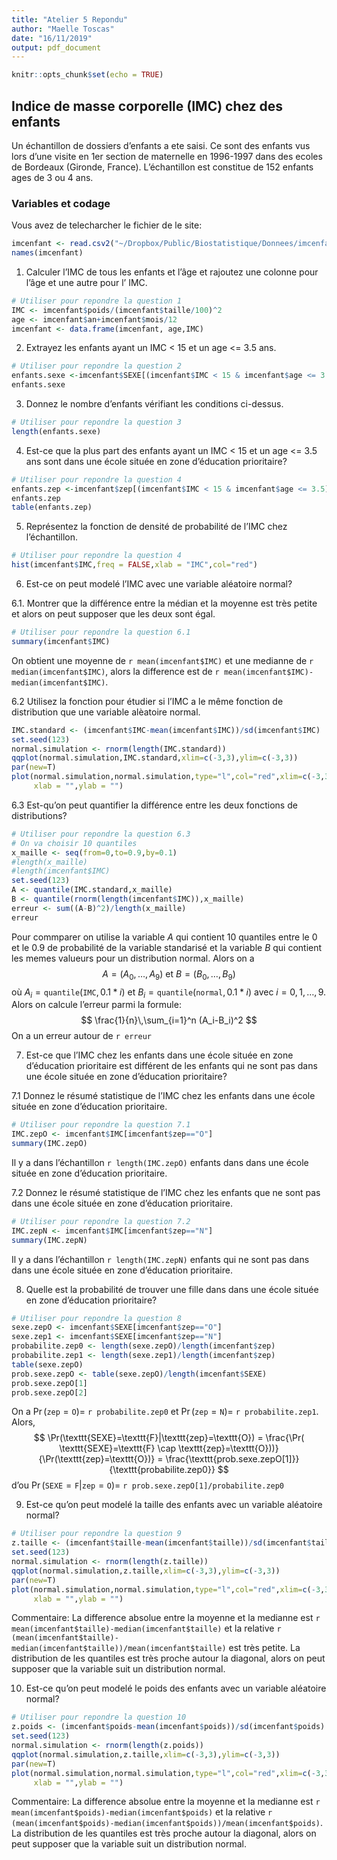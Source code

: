 ---
title: "Atelier 5 Repondu"
author: "Maelle Toscas"
date: "16/11/2019"
output: pdf_document
---

```{r setup, include=FALSE}
knitr::opts_chunk$set(echo = TRUE)
```

## Indice de masse corporelle (IMC) chez des enfants

Un échantillon de dossiers d'enfants a ete saisi. Ce sont des enfants vus lors
d'une visite en 1er section de maternelle en 1996-1997 dans des ecoles de 
Bordeaux (Gironde, France). L’échantillon est constitue de 152 enfants ages de 3
ou 4 ans. 

### Variables et codage

\begin{tabular}{|l|c|c|}
\hline
Description & Unite ou Codage & Variable \\
\hline
Sexe & \texttt{F} pour fille ; \texttt{G} pour garcon & \texttt{SEXE} \\
\hline
Ecole située en zone d'education prioritaire & \texttt{O} pour oui; \texttt{N} pour non & \texttt{zep} \\
\hline
Poids & \texttt{Kg} (arrondi à 100g près) & \texttt{poids} \\
\hline
Âge à la date de la visite & Années & \texttt{an} \\
\hline
Âge à la date de la visite & Mois & \texttt{mois} \\
\hline
Taille & Cm  (arrondi à 0.5cm près) & \texttt{taille} \\
\hline
\end{tabular}

Vous avez de telecharcher le fichier \texttt{imcenfant.csv} de le site:

\url{https://github.com/afalco/Atelier5/}



```{r}
imcenfant <- read.csv2("~/Dropbox/Public/Biostatistique/Donnees/imcenfant.csv")
names(imcenfant)
```

 1. Calculer l'IMC de tous les enfants et l'âge et rajoutez une colonne pour l'âge et une autre pour l' IMC.
 
```{r}
# Utiliser pour repondre la question 1
IMC <- imcenfant$poids/(imcenfant$taille/100)^2
age <- imcenfant$an+imcenfant$mois/12
imcenfant <- data.frame(imcenfant, age,IMC)
```

 2. Extrayez les enfants ayant un IMC < 15 et un age <= 3.5 ans.
 
 ```{r}
# Utiliser pour repondre la question 2
enfants.sexe <-imcenfant$SEXE[(imcenfant$IMC < 15 & imcenfant$age <= 3.5)]
enfants.sexe
```

 3. Donnez le nombre d'enfants vérifiant les conditions ci-dessus.
 
```{r}
# Utiliser pour repondre la question 3
length(enfants.sexe)
```
 
 4. Est-ce que la plus part des enfants ayant un IMC < 15 et un age <= 3.5 ans sont dans une école située en zone d’éducation prioritaire?
 
```{r}
# Utiliser pour repondre la question 4
enfants.zep <-imcenfant$zep[(imcenfant$IMC < 15 & imcenfant$age <= 3.5)]
enfants.zep
table(enfants.zep)
```
 
 5. Représentez la fonction de densité de probabilité de l'IMC chez l'échantillon.
 
```{r}
# Utiliser pour repondre la question 4
hist(imcenfant$IMC,freq = FALSE,xlab = "IMC",col="red")
```
 
  6. Est-ce on peut modelé l'IMC avec une variable aléatoire normal?

  6.1. Montrer que la différence entre la médian et la moyenne est très petite et alors on peut supposer que les deux sont égal.  
    
```{r}
# Utiliser pour repondre la question 6.1
summary(imcenfant$IMC)
```
 
 On obtient une moyenne de `r mean(imcenfant$IMC)` et une medianne de `r median(imcenfant$IMC)`, alors la difference est de `r mean(imcenfant$IMC)-median(imcenfant$IMC)`.
 
  6.2 Utilisez la fonction \texttt{qqplot()} pour étudier si l'IMC a le même fonction de distribution que une variable alèatoire normal. 
  
```{r}

IMC.standard <- (imcenfant$IMC-mean(imcenfant$IMC))/sd(imcenfant$IMC)
set.seed(123)
normal.simulation <- rnorm(length(IMC.standard))
qqplot(normal.simulation,IMC.standard,xlim=c(-3,3),ylim=c(-3,3))
par(new=T)
plot(normal.simulation,normal.simulation,type="l",col="red",xlim=c(-3,3),ylim=c(-3,3),
     xlab = "",ylab = "")
```
  
  
  6.3 Est-qu'on peut quantifier la différence entre les deux fonctions de distributions?
  
```{r}
# Utiliser pour repondre la question 6.3
# On va choisir 10 quantiles
x_maille <- seq(from=0,to=0.9,by=0.1)
#length(x_maille)
#length(imcenfant$IMC)
set.seed(123)
A <- quantile(IMC.standard,x_maille)
B <- quantile(rnorm(length(imcenfant$IMC)),x_maille)
erreur <- sum((A-B)^2)/length(x_maille)
erreur
```
  Pour commparer on utilise la variable $A$ qui contient $10$ quantiles entre le $0$ et le $0.9$ de probabilité de la variable \texttt{IMC} standarisé et la variable $B$ qui contient les memes valueurs pour un distribution normal. Alors on a
$$
A = (A_0,\ldots,A_9) \text{ et } B = (B_0,\ldots,B_9)
$$
où $A_i= \texttt{quantile}(\texttt{IMC},0.1*i)$ et $B_i= \texttt{quantile}(\texttt{normal},0.1*i)$ avec $i=0,1,\ldots,9.$
Alors on calcule l'erreur parmi la formule:
$$
\frac{1}{n}\,\sum_{i=1}^n (A_i-B_i)^2
$$
On a un erreur autour de `r erreur` 
 
 7. Est-ce que l'IMC chez les enfants dans une école située en zone d’éducation prioritaire est différent de les enfants qui ne sont pas dans une école située en zone d’éducation prioritaire?
 
  7.1 Donnez le résumé statistique de l'IMC chez les enfants dans une école située en zone d’éducation prioritaire.
```{r}
# Utiliser pour repondre la question 7.1
IMC.zepO <- imcenfant$IMC[imcenfant$zep=="O"]
summary(IMC.zepO)
```
 Il y a dans l'échantillon `r length(IMC.zepO)` enfants dans dans une école située en zone d’éducation prioritaire.
 
 7.2 Donnez le résumé statistique de l'IMC chez les enfants que ne sont pas dans une école située en zone d’éducation prioritaire. 
```{r}
# Utiliser pour repondre la question 7.2
IMC.zepN <- imcenfant$IMC[imcenfant$zep=="N"]
summary(IMC.zepN)
```
 Il y a dans l'échantillon `r length(IMC.zepN)` enfants qui ne sont pas dans dans une école située en zone d’éducation prioritaire.
  
  8. Quelle est la probabilité de trouver une fille dans dans une école située en zone d’éducation prioritaire?
  
```{r}
# Utiliser pour repondre la question 8
sexe.zepO <- imcenfant$SEXE[imcenfant$zep=="O"]
sexe.zep1 <- imcenfant$SEXE[imcenfant$zep=="N"]
probabilite.zep0 <- length(sexe.zepO)/length(imcenfant$zep)
probabilite.zep1 <- length(sexe.zep1)/length(imcenfant$zep)
table(sexe.zepO)
prob.sexe.zepO <- table(sexe.zepO)/length(imcenfant$SEXE)
prob.sexe.zepO[1]
prob.sexe.zepO[2]
```

On a $\Pr(\texttt{zep}=\texttt{O}) =$ `r probabilite.zep0` et $\Pr(\texttt{zep}=\texttt{N}) =$ `r probabilite.zep1`. 
Alors,
$$
\Pr(\texttt{SEXE}=\texttt{F}|\texttt{zep}=\texttt{O}) =
\frac{\Pr( \texttt{SEXE}=\texttt{F} \cap \texttt{zep}=\texttt{O}))}{\Pr(\texttt{zep}=\texttt{O})}
= \frac{\texttt{prob.sexe.zepO[1]}}{\texttt{probabilite.zep0}}
$$
d'ou
$\Pr(\texttt{SEXE}=\texttt{F}|\texttt{zep}=\texttt{O}) =$
`r prob.sexe.zepO[1]/probabilite.zep0`

  9. Est-ce qu'on peut modelé la taille des enfants avec un variable aléatoire normal?
  
```{r}
# Utiliser pour repondre la question 9
z.taille <- (imcenfant$taille-mean(imcenfant$taille))/sd(imcenfant$taille)
set.seed(123)
normal.simulation <- rnorm(length(z.taille))
qqplot(normal.simulation,z.taille,xlim=c(-3,3),ylim=c(-3,3))
par(new=T)
plot(normal.simulation,normal.simulation,type="l",col="red",xlim=c(-3,3),ylim=c(-3,3),
     xlab = "",ylab = "")
```
  
  Commentaire: La difference absolue entre la moyenne et la medianne est `r mean(imcenfant$taille)-median(imcenfant$taille)` et la relative `r (mean(imcenfant$taille)-median(imcenfant$taille))/mean(imcenfant$taille)` est très petite. La distribution de les quantiles est très proche autour la diagonal, alors on peut supposer que la variable \texttt{taille} suit un distribution normal.
  
  10. Est-ce qu'on peut modelé le poids des enfants avec un variable aléatoire normal?

```{r}
# Utiliser pour repondre la question 10
z.poids <- (imcenfant$poids-mean(imcenfant$poids))/sd(imcenfant$poids)
set.seed(123)
normal.simulation <- rnorm(length(z.poids))
qqplot(normal.simulation,z.taille,xlim=c(-3,3),ylim=c(-3,3))
par(new=T)
plot(normal.simulation,normal.simulation,type="l",col="red",xlim=c(-3,3),ylim=c(-3,3),
     xlab = "",ylab = "")
```

  Commentaire: La difference absolue entre la moyenne et la medianne est `r mean(imcenfant$poids)-median(imcenfant$poids)` et la relative `r (mean(imcenfant$poids)-median(imcenfant$poids))/mean(imcenfant$poids)`. La distribution de les quantiles est très proche autour la diagonal, alors on peut supposer que la variable \texttt{poids} suit un distribution normal.
